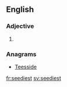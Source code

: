==English==

===Adjective===
{{head|en|adjective superlative form}}

# {{en-superlative of|seedy}}

===Anagrams===
* [[Teesside#English|Teesside]]

[[fr:seediest]]
[[sv:seediest]]